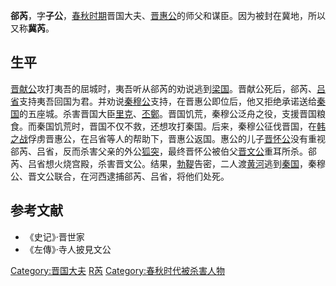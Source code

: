 {{先秦人物信息框
|image       = 
|姓     = [[姬姓|姬]]
|名       = 芮
|氏       = 郤
|名称          = 郤芮
|字       = 子公
|hao         = 
|官位        = [[晋国|晋国]]大夫
|别称    = 冀芮
|nickzi      = 
|posthumous  = 
|时代     = [[周朝|周朝]]
|国家 = 晋国
|hometown    = 
|birth       = 
|逝世日期      = 前636年
|honor       = 
|honor2      = 
|spouse       = 
|子女     = [[郤缺|郤缺]]
}}

'''郤芮'''{{BD|？||前636年||catIdx=X郤}}，字'''子公'''，[[春秋时期|春秋时期]]晋国大夫、[[晋惠公|晋惠公]]的师父和谋臣。因为被封在冀地，所以又称'''冀芮'''。
==生平==
[[晋献公|晋献公]]攻打夷吾的屈城时，夷吾听从郤芮的劝说逃到[[梁国|梁国]]。晋献公死后，郤芮、[[吕省|吕省]]支持夷吾回国为君。并劝说[[秦穆公|秦穆公]]支持，在晋惠公即位后，他又拒绝承诺送给[[秦国|秦国]]的五座城。杀害晋国大臣[[里克|里克]]、[[丕鄭|丕鄭]]。晋国饥荒，秦穆公泛舟之役，支援晋国粮食。而秦国饥荒时，晋国不仅不救，还想攻打秦国。后来，秦穆公征伐晋国，在[[韩之战|韩之战]]俘虏晋惠公，在吕省等人的帮助下，晋惠公返国。惠公的儿子[[晋怀公|晋怀公]]没有重视郤芮、吕省，反而杀害父亲的外公[[狐突|狐突]]，最终晋怀公被伯父[[晋文公|晋文公]]重耳所杀。郤芮、吕省想火烧宫殿，杀害晋文公。结果，[[勃鞮|勃鞮]]告密，二人渡[[黄河|黄河]]逃到[[秦国|秦国]]，秦穆公、晋文公联合，在河西逮捕郤芮、吕省，将他们处死。

==参考文献==
*《史记》·晋世家
*《左傳》·寺人披見文公

[[Category:晋国大夫|Category:晋国大夫]]
[[Category:郤姓|R芮]]
[[Category:春秋时代被杀害人物|Category:春秋时代被杀害人物]]